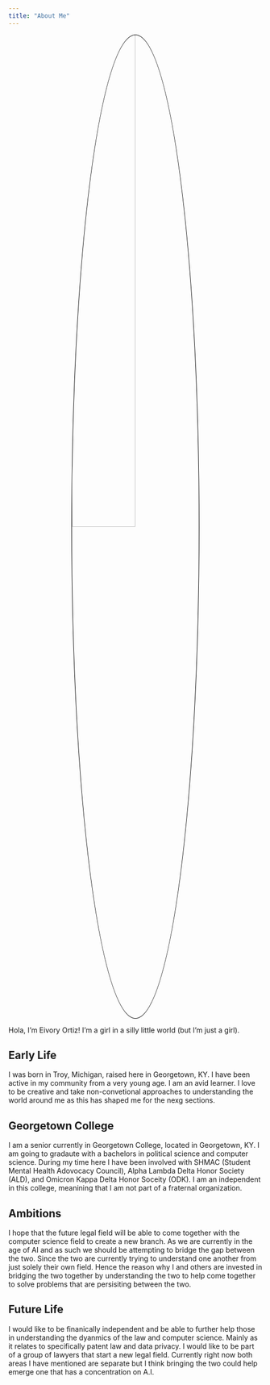 ```yaml
---
title: "About Me"
---
```


<style>
.center 
{
  display: block !important;
  margin-left: auto !important;
  margin-right: auto !important;
  width: 50% !important;
}
img
{
    border: 1px solid #000000 !important;
}
</style>

<img src="/images/Screenshot 2023-07-25 at 5.54.35 PM.png" class="center" style="border-radius: 50%;">

Hola, I'm Eivory Ortiz!  I'm a girl in a silly little world (but I'm just a girl).


## Early Life

I was born in Troy, Michigan, raised here in Georgetown, KY. I have been active in my community from a very young age. I am an avid learner.
I love to be creative and take non-convetional approaches to understanding the world around me as this has shaped me for the nexg sections. 

## Georgetown College 

I am a senior currently in Georgetown College, located in Georgetown, KY. I am going to gradaute with a bachelors in political science and computer science. During my time here I have been involved with SHMAC (Student Mental Health Adovocacy Council), Alpha Lambda Delta Honor Society (ALD), and Omicron Kappa Delta Honor Soceity (ODK). I am an independent in this college, meanining that I am not part of a fraternal organization.

## Ambitions

I hope that the future legal field will be able to come together with the computer science field to create a new branch. As we are currently in the age of AI and as such we should be attempting to bridge the gap between the two. Since the two are currently trying to understand one another from just solely their own field. Hence the reason why I and others are invested in bridging the two together by understanding the two to help come together to solve problems that are persisiting between the two. 

## Future Life

I would like to be finanically independent and be able to further help those in understanding the dyanmics of the law and computer science. Mainly as it relates to specifically patent law and data privacy. I would like to be part of a group of lawyers that start a new legal field. Currently right now both areas I have mentioned are separate but I think bringing the two could help emerge one that has a concentration on A.I.